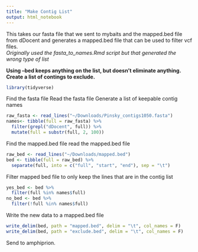 ```yaml
---
title: "Make Contig List"
output: html_notebook
---
```


This takes our fasta file that we sent to mybaits and the mapped.bed file from dDocent and generates a mapped.bed file that can be used to filter vcf files.  
*Originally used the fasta_to_names.Rmd script but that generated the wrong type of list*

**Using --bed keeps anything on the list, but doesn't eliminate anything.  Create a list of contings to exclude.**

```r
library(tidyverse)
```

Find the fasta file
Read the fasta file
Generate a list of keepable contig names
```r
raw_fasta <- read_lines("~/Downloads/Pinsky_contigs1050.fasta")
names<- tibble(full = raw_fasta) %>% 
  filter(grepl("dDocent", full)) %>% 
  mutate(full = substr(full, 2, 100))
```

Find the mapped.bed file
read the mapped.bed file
```r
raw_bed <- read_lines("~/Downloads/mapped.bed")
bed <- tibble(full = raw_bed) %>% 
  separate(full, into = c("full", "start", "end"), sep = "\t")
```

Filter mapped bed file to only keep the lines that are in the contig list
```r
yes_bed <- bed %>% 
  filter(full %in% names$full)
no_bed <- bed %>% 
  filter(!full %in% names$full)
```
Write the new data to a mapped.bed file
```r
write_delim(bed, path = "mapped.bed", delim = "\t", col_names = F)
write_delim(bed, path = "exclude.bed", delim = "\t", col_names = F)
```
Send to amphiprion.
